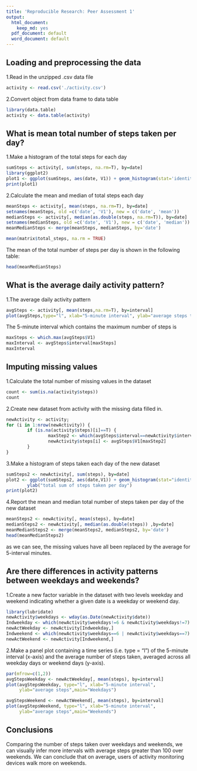 ```yaml
---
title: 'Reproducible Research: Peer Assessment 1'
output:
  html_document:
    keep_md: yes
  pdf_document: default
  word_document: default
---
```



## Loading and preprocessing the data 

1.Read in the unzipped .csv data file
```r
activity <- read.csv('./activity.csv')
```

2.Convert object from data frame to data table
```r
library(data.table)
activity <- data.table(activity)
```

## What is mean total number of steps taken per day?

1.Make a histogram of the total steps for each day
```r
sumSteps <- activity[, sum(steps, na.rm=T), by=date]
library(ggplot2)
plot1 <- ggplot(sumSteps, aes(date, V1)) + geom_histogram(stat='identity') + ylab('Total steps taken each day')
print(plot1)
```

2.Calculate the mean and median of total steps each day
```r
meanSteps <- activity[, mean(steps, na.rm=T), by=date]
setnames(meanSteps, old =c('date', 'V1'), new = c('date', 'mean'))
medianSteps <- activity[, median(as.double(steps, na.rm=T)), by=date]
setnames(medianSteps, old =c('date', 'V1'), new = c('date', 'median'))
meanMedianSteps <- merge(meanSteps, medianSteps, by='date')
```

```r
mean(matrix$total_steps, na.rm = TRUE)

```

The mean of the total number of steps per day is shown in the following table:
```r
head(meanMedianSteps)
```


## What is the average daily activity pattern?

1.The average daily activity pattern
```r
avgSteps <- activity[, mean(steps,na.rm=T), by=interval]
plot(avgSteps,type="l", xlab="5-minute interval", ylab="average steps taken")
```

The 5-minute interval which contains the maximum number of steps is 
```r
maxSteps <- which.max(avgSteps$V1)
maxInterval <- avgSteps$interval[maxSteps]
maxInterval
```


## Imputing missing values

1.Calculate the total number of missing values in the dataset 
```r
count <- sum(is.na(activity$steps))
count
```


2.Create new dataset from activity with the missing data filled in.
```r
newActivity <- activity;
for (i in 1:nrow(newActivity)) {
        if (is.na(activity$steps)[i]==T) {
                maxStep2 <- which(avgSteps$interval==newActivity$interval[i]);
                newActivity$steps[i] <- avgSteps$V1[maxStep2]
        }
}
```

3.Make a histogram of steps taken each day of the new dataset
```r
sumSteps2 <- newActivity[, sum(steps), by=date]
plot2 <- ggplot(sumSteps2, aes(date,V1)) + geom_histogram(stat="identity") + 
        ylab("total sum of steps taken per day")
print(plot2)
```

4.Report the mean and median total number of steps taken per day of the new dataset
```r
meanSteps2 <- newActivity[, mean(steps), by=date]
medianSteps2 <- newActivity[, median(as.double(steps)) ,by=date]
meanMedianSteps2 <- merge(meanSteps2, medianSteps2, by='date')
head(meanMedianSteps2)
```

as we can see, the missing values have all been replaced by the average for
5-interval minutes.

## Are there differences in activity patterns between weekdays and weekends?

1.Create a new factor variable in the dataset with two levels weekday and weekend indicating whether a given date is a weekday or weekend day.
```r
library(lubridate)
newActivity$weekdays <- wday(as.Date(newActivity$date))
Indweekday <- which(newActivity$weekdays!=6 & newActivity$weekdays!=7)
newActWeekday <- newActivity[Indweekday,]
Indweekend <- which(newActivity$weekdays==6 | newActivity$weekdays==7)
newActWeekend <- newActivity[Indweekend,]
```

2.Make a panel plot containing a time series (i.e. type = "l") of the 5-minute interval (x-axis) and the average number of steps taken, averaged across all weekday days or weekend days (y-axis). 
```r
par(mfrow=c(1,2))
avgStepsWeekday <- newActWeekday[, mean(steps), by=interval]
plot(avgStepsWeekday, type="l", xlab="5-minute interval",
     ylab="average steps",main="Weekdays")

avgStepsWeekend <- newActWeekend[, mean(steps), by=interval]
plot(avgStepsWeekend, type="l", xlab="5-minute interval", 
     ylab="average steps",main="Weekends")

```


## Conclusions

Comparing the number of steps taken over weekdays and weekends, we can visually infer more intervals with average steps greater than 100 over weekends. We can conclude that on average, users of activity monitoring devices walk more on weekends.